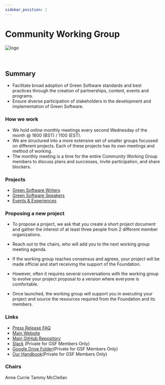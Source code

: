 ```yaml
---
sidebar_position: 1
---
```



# Community Working Group

<div class="intro-logo">
  <img src="/img/logo.svg" alt="logo" />
</div>
<br />
<br />

## Summary

- Facilitate broad adoption of Green Software standards and best practices through the creation of partnerships, content, events and programs.
- Ensure diverse participation of stakeholders in the development and implementation of Green Software.

### How we work

- We hold online monthly meetings every second Wednesday of the month @ 1600 (BST) / 1100 (EST).
- We are structured into a more extensive set of smaller groups focussed on different projects. Each of these projects has its own meetings and method of working.
- The monthly meeting is a time for the entire Community Working Group members to discuss plans and successes, invite participation, and share blockers.

### Projects

- [Green Software Writers](https://greensoftware.foundation/projects/writers)
- [Green Software Speakers](https://greensoftware.foundation/projects/speakers)
- [Events & Experiences](https://greensoftware.foundation/projects/events-and-experiences)

### Proposing a new project

- To propose a project, we ask that you create a short project document and gather the interest of at least three people from 2 different member organizations.

- Reach out to the chairs, who will add you to the next working group meeting agenda.

- If the working group reaches consensus and agrees, your project will be made official and start receiving the support of the Foundation.

- However, often it requires several conversations with the working group to evolve your project proposal to a version where everyone is comfortable.

- Once launched, the working group will support you in executing your project and source the resources required from the Foundation and its members.

### Links

- [Press Release FAQ](https://github.com/Green-Software-Foundation/pr-faqs/blob/main/live/green-software-principles.pr-faq.md)
- [Main Website](https://standards.greensoftware.foundation/)
- [Main GitHub Repository](https://github.com/Green-Software-Foundation/community_wg)
- [Slack](https://greensoftwarefdn.slack.com/archives/C028H5QFBLG) (Private for GSF Members Only)
- [Google Drive Folder](https://drive.google.com/drive/folders/1qpnTi0Ri3o8wLZN9FT0Fm6DVffGdTbwK?usp=sharing)(Private for GSF Members Only)
- [Our Handbook](https://docs.google.com/document/d/1OeuollW102wWKoHmL1gKrg8k39Up-1xasHbBYqc6VPE/edit?usp=sharing)(Private for GSF Members Only)

### Chairs

<TeamMembers>
  <TeamMember
    role="Tech Ethics"
    company="Container Solutions"
    github="aecurrie"
    twitter="anne_e_currie"
    linkedin="annecurrie"
  >
    Anne Currie
  </TeamMember>
  <TeamMember
    role="Customer Success Account Manager"
    company="Microsoft"
    github="thetechgrandma"
    twitter="thetechgrandma"
    linkedin="thetechgrandma"
  >
    Tammy McClellan
  </TeamMember>
</TeamMembers>
